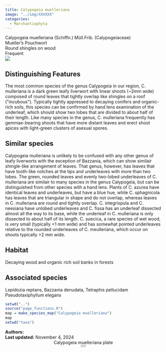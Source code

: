 ```yaml
---
title: Calypogeia muelleriana
image: "../img/XXXXXX"
categories:
  - Marchantiophyta
---
```


<div class="info-panel">
 <div class="info-top">
  <div class="taxon-scientific"><span class="taxon-name">Calypogeia muelleriana</span> <span class="taxon-authority">(Schiffn.) Müll.Frib.</span> <span class="taxon-family">(Calypogeiaceae)</span></div>
  <div class="taxon-common">Mueller's Pouchwort</div>
 </div>
 <div class="info-bottom">
  <div class="taxon-qnd">Round shingles on wood</div>
  <div class="taxon-abundance">Frequent</div>
 </div>
</div>
<div class="imerss-content-frame">
 <div class="imerss-image-header">
  <div class="imerss-image-holder imerss-column-left" data-toggle="tooltip" style="background-image: url(../img/XXXXXX)" title="XXXXXX">
  </div>

  <div class="imerss-image-holder imerss-column-right" data-toggle="tooltip" style="background-image: url(../img/XXXXXX)" title="XXXXXX">
  </div>
 
 </div>
 <div class="imerss-content-lower">
  <div class="imerss-column-left">
  <div class="tab-microscope" data-micromodal-trigger="modal-plate">
  <img src="../img/bryo guide microscope.png"/>
  </div>

<h2>Distinguishing Features</h2>

The most common species of the genus Calypogeia in our region, C. mulleriana is a dark green leafy liverwort with linear shoots (~2mm wide) composed of round leaves that tightly overlap like shingles on a roof (&quot;incubous&quot;). Typically tightly appressed to decaying conifers and organic-rich soils, this species can be confirmed by hand lens examination of the underleaf, which should show two lobes that are divided to about half of their length. Like many species in the genus, C. mulleriana frequently has gemmae-bearing shoots that have more distant leaves and erect shoot apices with light-green clusters of asexual spores.

<h2>Similar species</h2>

Calypogeia mulleriana is unlikely to be confused with any other genus of leafy liverworts with the exception of Bazzania, which can show similair shingle-like arrangement of leaves. That genus, however, has leaves that have tooth-like notches at the tips and underleaves with more than two lobes. The green, rounded leaves and evenly two-lobed underleaves of C. mulleriana are similair to many species in the genus Calypogeia, but can be distinguished from other species with a hand lens. Plants of C. azurea have identical leaves and underleaves, but have a blue hue, while C. sphagnicola has leaves that are triangular in shape and do not overlap, whereas leaves in C. mulleriana are round and tightly overlap. C. integrispula and C. neesiana have unlobed underleaves and C. fissa has an underleaf dissected almost all the way to its base, while the underleaf in C. mulleriana is only dissected to about half of its length. C. suecica, a rare species of wet wood, is very small (typically &lt;1 mm wide) and has somewhat pointed underleaves relative to the rounded underleaves of C. meulleriana, which occur on shoots typically &gt;2 mm wide.

<h2>Habitat</h2>

Decaying wood and organic rich soil banks in forests

<h2>Associated species</h2>

Lepidozia reptans, Bazzania denudata, Tetraphis pellucidam Pseudotaxiphyllum elegans
</div>

<div class="imerss-column-right">

<div class="imerss-image-holder imerss-column-right" data-toggle="tooltip" style="background-image: url(../img/XXXXX)" title="XXXXX">
</div>

<div class="imerss-map-holder">
```r
setwd("..")
source("page_functions.R")
map = make_species_map("Calypogeia muelleriana")
map
setwd("taxa")
```
</div>

</div>

</div>
</div>

<div class="taxon-footer">
 <div class="taxon-authors"><b>Authors:</b> <span></span></div>
 <div class="taxon-update"><b>Last updated:</b> <span>November 4, 2024</span></div>
</div>

<div class="modal micromodal-slide" id="modal-plate" aria-hidden="true">
 <div class="modal__overlay" tabindex="-1" data-micromodal-close>
  <div class="modal__container" role="dialog" aria-modal="true" aria-labelledby="modal-plate-title" >
   <header class="modal__header">
   <div class="modal__title" id="modal-plate-title">
  Calypogeia muelleriana plate
   </div>
   <button class="modal__close" aria-label="Close" data-micromodal-close></button>
   </header>
  <div class="modal__content" id="modal-plate-content">
   <div class="imerss-image-holder" data-toggle="tooltip" style="background-image: url(../img/XXXXX)" title="XXXXX">
  </div>
  </div>
  </div>
 </div>
</div>

<script src="../js/micromodal.min.js"></script>
<link href="../css/style-taxon.css" rel="stylesheet">
<link href="../css/micromodal.css" rel="stylesheet">

<script>
MicroModal.init();
</script>

